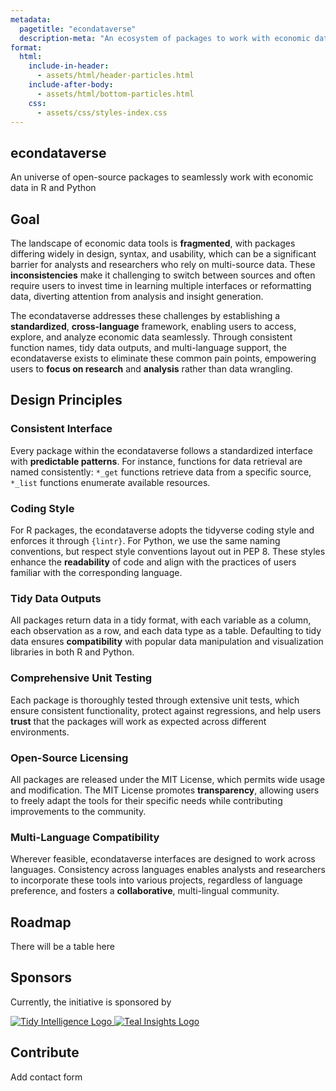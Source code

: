 ```yaml
---
metadata:
  pagetitle: "econdataverse"
  description-meta: "An ecosystem of packages to work with economic data in R and Python."
format: 
  html:
    include-in-header: 
      - assets/html/header-particles.html
    include-after-body: 
      - assets/html/bottom-particles.html
    css:
      - assets/css/styles-index.css
---
```


::: {#particles-js}
::: {#particles-text}
## econdataverse

An universe of open-source packages to seamlessly work with economic data in R and Python

:::
:::

::: {#index-text}
## Goal

 The landscape of economic data tools is **fragmented**, with packages differing widely in design, syntax, and usability, which can be a significant barrier for analysts and researchers who rely on multi-source data. These **inconsistencies** make it challenging to switch between sources and often require users to invest time in learning multiple interfaces or reformatting data, diverting attention from analysis and insight generation. 

 The econdataverse addresses these challenges by establishing a **standardized**, **cross-language** framework, enabling users to access, explore, and analyze economic data seamlessly. Through consistent function names, tidy data outputs, and multi-language support, the econdataverse exists to eliminate these common pain points, empowering users to **focus on research** and **analysis** rather than data wrangling.

## Design Principles

### Consistent Interface 

Every package within the econdataverse follows a standardized interface with **predictable patterns**. For instance, functions for data retrieval are named consistently: `*_get` functions retrieve data from a specific source, `*_list` functions enumerate available resources.

### Coding Style

For R packages, the econdataverse adopts the tidyverse coding style and enforces it through `{lintr}`. For Python, we use the same naming conventions, but respect style conventions layout out in PEP 8. These styles enhance the **readability** of code and align with the practices of users familiar with the corresponding language. 

### Tidy Data Outputs

All packages return data in a tidy format, with each variable as a column, each observation as a row, and each data type as a table. Defaulting to tidy data ensures **compatibility** with popular data manipulation and visualization libraries in both R and Python. 

### Comprehensive Unit Testing

Each package is thoroughly tested through extensive unit tests, which ensure consistent functionality, protect against regressions, and help users **trust** that the packages will work as expected across different environments.

### Open-Source Licensing

All packages are released under the MIT License, which permits wide usage and modification. The MIT License promotes **transparency**, allowing users to freely adapt the tools for their specific needs while contributing improvements to the community.

### Multi-Language Compatibility

Wherever feasible, econdataverse interfaces are designed to work across languages. Consistency across languages enables analysts and researchers to incorporate these tools into various projects, regardless of language preference, and fosters a **collaborative**, multi-lingual community.

## Roadmap

There will be a table here

## Sponsors

Currently, the initiative is sponsored by

<div class="sponsor-logos">
  <a href="https://www.tidy-intelligence.com" target="_blank">
    <img src="assets/img/logo-tidy-intelligence.png" alt="Tidy Intelligence Logo" class="logo">
  </a>
  <a href="https://www.tealemery.com/" target="_blank">
    <img src="assets/img/logo-teal-insights.png" alt="Teal Insights Logo" class="logo">
  </a>
</div>

## Contribute

Add contact form 

:::



